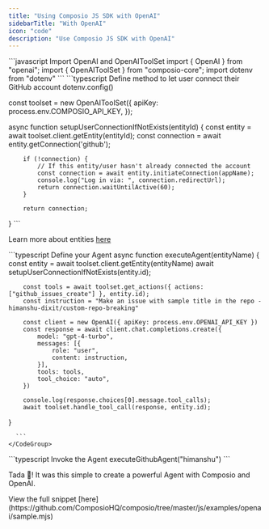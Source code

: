 ```yaml
---
title: "Using Composio JS SDK with OpenAI"
sidebarTitle: "With OpenAI"
icon: "code"
description: "Use Composio JS SDK with OpenAI"
---
```


<Steps>
<Step title="Import Dependencies">
 <CodeGroup>
      ```javascript Import OpenAI and OpenAIToolSet
import { OpenAI } from "openai";
import { OpenAIToolSet } from "composio-core";
import dotenv from "dotenv"
      ```
    </CodeGroup>
</Step>
<Step title="Define method to let user connect their GitHub account">

 <CodeGroup>
      ```typescript Define method to let user connect their GitHub account
dotenv.config()

const toolset = new OpenAIToolSet({
        apiKey: process.env.COMPOSIO_API_KEY,
});

async function setupUserConnectionIfNotExists(entityId) {
        const entity = await toolset.client.getEntity(entityId);
        const connection = await entity.getConnection('github');

        if (!connection) {
            // If this entity/user hasn't already connected the account
            const connection = await entity.initiateConnection(appName);
            console.log("Log in via: ", connection.redirectUrl);
            return connection.waitUntilActive(60);
        }

        return connection;
}
      ```
    </CodeGroup>

Learn more about entities [here](introduction/foundations/components/entity/entity-guide)

</Step>

<Step title="Setup Agent with Langchain">

<CodeGroup>
      ```typescript Define your Agent
async function executeAgent(entityName) {
        const entity = await toolset.client.getEntity(entityName)
        await setupUserConnectionIfNotExists(entity.id);

        const tools = await toolset.get_actions({ actions: ["github_issues_create"] }, entity.id);
        const instruction = "Make an issue with sample title in the repo - himanshu-dixit/custom-repo-breaking"

        const client = new OpenAI({ apiKey: process.env.OPENAI_API_KEY })
        const response = await client.chat.completions.create({
            model: "gpt-4-turbo",
            messages: [{
                role: "user",
                content: instruction,
            }],
            tools: tools,
            tool_choice: "auto",
        })

        console.log(response.choices[0].message.tool_calls);
        await toolset.handle_tool_call(response, entity.id);
}

      ```
    </CodeGroup>

</Step>

<Step title="Invoke Your Agent">

<CodeGroup>
      ```typescript  Invoke the Agent
      executeGithubAgent("himanshu")
      ```
    </CodeGroup>

Tada 🎉! It was this simple to create a powerful Agent with Composio and OpenAI.
</Step>

<Step title="Complete code snippet">
View the full snippet [here](https://github.com/ComposioHQ/composio/tree/master/js/examples/openai/sample.mjs)
</Step>
</Steps>


